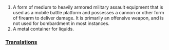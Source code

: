 ===[[]]===

#A form of medium to heavily armored military assault equipment that is used as a mobile battle platform and possesses a cannon or other form of firearm to deliver damage.  It is primarily an offensive weapon, and is not used for bombardment in most instances.
#A metal container for liquids.

===[[Translations]]===